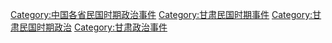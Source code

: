 [[Category:中国各省民国时期政治事件|Category:中国各省民国时期政治事件]]
[[Category:甘肃民国时期事件|Category:甘肃民国时期事件]]
[[Category:甘肃民国时期政治|Category:甘肃民国时期政治]]
[[Category:甘肃政治事件|Category:甘肃政治事件]]